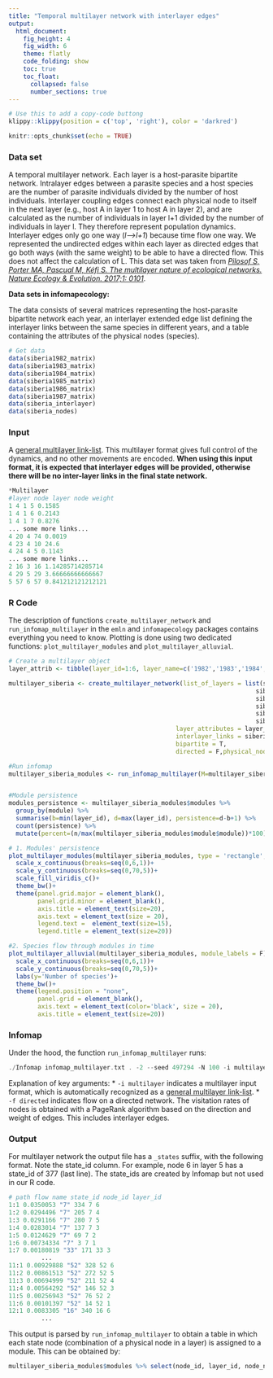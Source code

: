 ```yaml
---
title: "Temporal multilayer network with interlayer edges"
output:
  html_document: 
    fig_height: 4
    fig_width: 6
    theme: flatly
    code_folding: show
    toc: true
    toc_float:
      collapsed: false
      number_sections: true
---
```

```r
# Use this to add a copy-code buttong
klippy::klippy(position = c('top', 'right'), color = 'darkred')
```

```r
knitr::opts_chunk$set(echo = TRUE)
```

### Data set
A temporal multilayer network. Each layer is a host-parasite bipartite network. Intralayer edges between a parasite species and a host species are the number of parasite individuals divided by the number of host individuals. Interlayer coupling edges connect each physical node to itself in the next layer (e.g., host A in layer 1 to host A in layer 2), and are calculated as the number of individuals in layer l+1 divided by the number of individuals in layer l. They therefore represent population dynamics. Interlayer edges only go one way (_l-->l+1_) because time flow one way. We represented the undirected edges within each layer as directed edges that go both ways (with the same weight) to be able to have a directed flow. This does not affect the calculation of L. This data set was taken from [_Pilosof S, Porter MA, Pascual M, Kéfi S. The multilayer nature of ecological networks. Nature Ecology & Evolution. 2017;1: 0101_](https://www.nature.com/articles/s41559-017-0101?proof=true19).

**Data sets in infomapecology:**

The data consists of several matrices representing the host-parasite bipartite network each year, an interlayer extended edge list defining the interlayer links between the same species in different years, and a table containing the attributes of the physical nodes (species). 

```r
# Get data
data(siberia1982_matrix)
data(siberia1983_matrix)
data(siberia1984_matrix)
data(siberia1985_matrix)
data(siberia1986_matrix)
data(siberia1987_matrix)
data(siberia_interlayer)
data(siberia_nodes)
```

### Input
A [general multilayer link-list](https://www.mapequation.org/infomap/#InputMultilayer). This multilayer format gives full control of the dynamics, and no other movements are encoded. **When using this input format, it is expected that interlayer edges will be provided, otherwise there will be no inter-layer links in the final state network.**

```Python
*Multilayer
#layer node layer node weight
1 4 1 5 0.1585
1 4 1 6 0.2143
1 4 1 7 0.8276
... some more links...
4 20 4 74 0.0019
4 23 4 10 24.6
4 24 4 5 0.1143
... some more links...
2 16 3 16 1.14285714285714
4 29 5 29 3.66666666666667
5 57 6 57 0.841212121212121

```

### R Code
The description of functions `create_multilayer_network` and `run_infomap_multilayer` in the `emln` and `infomapecology` packages contains everything you need to know. Plotting is done using two dedicated functions: `plot_multilayer_modules` and `plot_multilayer_alluvial`.

```r
# Create a multilayer object
layer_attrib <- tibble(layer_id=1:6, layer_name=c('1982','1983','1984','1985','1986','1987'))                                     

multilayer_siberia <- create_multilayer_network(list_of_layers = list(siberia1982_matrix,
                                                                    siberia1983_matrix,
                                                                    siberia1984_matrix,
                                                                    siberia1985_matrix,
                                                                    siberia1986_matrix,
                                                                    siberia1987_matrix),
                                              layer_attributes = layer_attrib,
                                              interlayer_links = siberia_interlayer,       
                                              bipartite = T,
                                              directed = F,physical_node_attributes = siberia_nodes )

#Run infomap
multilayer_siberia_modules <- run_infomap_multilayer(M=multilayer_siberia, relax = F, flow_model = 'directed', silent = T, trials = 100, seed = 497294, temporal_network = T)


#Module persistence
modules_persistence <- multilayer_siberia_modules$modules %>%
  group_by(module) %>%
  summarise(b=min(layer_id), d=max(layer_id), persistence=d-b+1) %>%
  count(persistence) %>%
  mutate(percent=(n/max(multilayer_siberia_modules$module$module))*100)

# 1. Modules' persistence
plot_multilayer_modules(multilayer_siberia_modules, type = 'rectangle', color_modules = T)+
  scale_x_continuous(breaks=seq(0,6,1))+
  scale_y_continuous(breaks=seq(0,70,5))+
  scale_fill_viridis_c()+
  theme_bw()+
  theme(panel.grid.major = element_blank(),
        panel.grid.minor = element_blank(),
        axis.title = element_text(size=20),
        axis.text = element_text(size = 20),
        legend.text =  element_text(size=15),
        legend.title = element_text(size=20))

#2. Species flow through modules in time
plot_multilayer_alluvial(multilayer_siberia_modules, module_labels = F)+
  scale_x_continuous(breaks=seq(0,6,1))+
  scale_y_continuous(breaks=seq(0,70,5))+
  labs(y='Number of species')+
  theme_bw()+
  theme(legend.position = "none",
        panel.grid = element_blank(),
        axis.text = element_text(color='black', size = 20),
        axis.title = element_text(size=20))
```

### Infomap
Under the hood, the function `run_infomap_multilayer` runs:
```C++
./Infomap infomap_multilayer.txt . -2 --seed 497294 -N 100 -i multilayer -f directed --silent
```

Explanation of key arguments:
* `-i multilayer` indicates a multilayer input format, which is automatically recognized as a [general multilayer link-list](https://www.mapequation.org/infomap/#InputMultilayer).
* `-f directed` indicates flow on a directed network. The visitation rates of nodes is obtained with a PageRank algorithm based on the direction and weight of edges. This includes interlayer edges.

### Output
For multilayer network the output file has a `_states` suffix, with the following format. Note the state_id column. For example, node 6 in layer 5 has a state_id of 377 (last line). The state_ids are created by Infomap but not used in our R code.

```python
# path flow name state_id node_id layer_id
1:1 0.0350053 "7" 334 7 6
1:2 0.0294496 "7" 205 7 4
1:3 0.0291166 "7" 280 7 5
1:4 0.0283014 "7" 137 7 3
1:5 0.0124629 "7" 69 7 2
1:6 0.00734334 "7" 3 7 1
1:7 0.00180819 "33" 171 33 3
         ...
11:1 0.00929888 "52" 328 52 6
11:2 0.00861513 "52" 272 52 5
11:3 0.00694999 "52" 211 52 4
11:4 0.00564292 "52" 146 52 3
11:5 0.00256943 "52" 76 52 2
11:6 0.00101397 "52" 14 52 1
12:1 0.0083305 "16" 340 16 6
         ...
```

This output is parsed by `run_infomap_multilayer` to obtain a table in which each state node (combination of a physical node in a layer) is assigned to a module. This can be obtained by:
```r
multilayer_siberia_modules$modules %>% select(node_id, layer_id, node_name, type, module)
```
